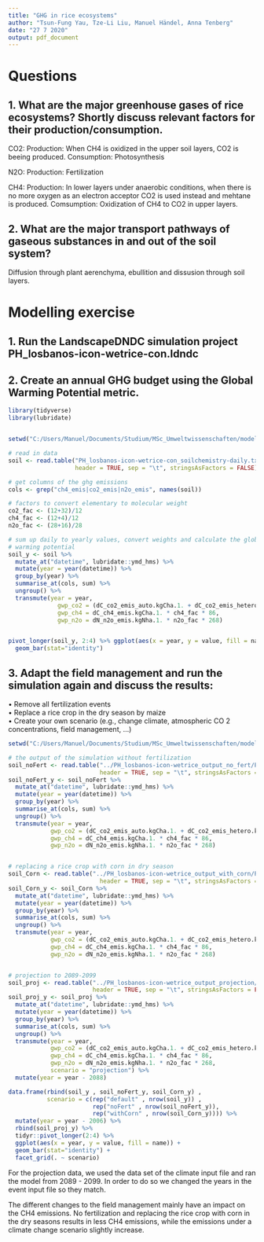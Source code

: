 ```yaml
---
title: "GHG in rice ecosystems"
author: "Tsun-Fung Yau, Tze-Li Liu, Manuel Händel, Anna Tenberg"
date: "27 7 2020"
output: pdf_document
---
```


# Questions
## 1. What are the major greenhouse gases of rice ecosystems? Shortly discuss relevant factors for their production/consumption.

CO2:
Production:
When CH4 is oxidized in the upper soil layers, CO2 is beeing produced.
Consumption:
Photosynthesis

N2O:
Production:
Fertilization

CH4:
Production:
In lower layers under anaerobic conditions, when there is no more oxygen as an
electron acceptor CO2 is used instead and mehtane is produced.
Comsumption:
Oxidization of CH4 to CO2 in upper layers.


## 2. What are the major transport pathways of gaseous substances in and out of the soil system?
Diffusion through plant aerenchyma, ebullition and dissusion through soil layers.


# Modelling exercise

## 1. Run the LandscapeDNDC simulation project PH_losbanos-icon-wetrice-con.ldndc
## 2. Create an annual GHG budget using the Global Warming Potential metric.


```r
library(tidyverse)
library(lubridate)


setwd("C:/Users/Manuel/Documents/Studium/MSc_Umweltwissenschaften/model_env_sys/VM_share/PH_losbanos-icon-wetrice_output/")

# read in data
soil <- read.table("PH_losbanos-icon-wetrice-con_soilchemistry-daily.txt",
                   header = TRUE, sep = "\t", stringsAsFactors = FALSE)

# get columns of the ghg emissions
cols <- grep("ch4_emis|co2_emis|n2o_emis", names(soil))

# factors to convert elementary to molecular weight
co2_fac <- (12+32)/12
ch4_fac <- (12+4)/12
n2o_fac <- (28+16)/28

# sum up daily to yearly values, convert weights and calculate the global
# warming potential
soil_y <- soil %>% 
  mutate_at("datetime", lubridate::ymd_hms) %>% 
  mutate(year = year(datetime)) %>% 
  group_by(year) %>% 
  summarise_at(cols, sum) %>% 
  ungroup() %>% 
  transmute(year = year,
              gwp_co2 = (dC_co2_emis_auto.kgCha.1. + dC_co2_emis_hetero.kgCha.1.) * co2_fac,
              gwp_ch4 = dC_ch4_emis.kgCha.1. * ch4_fac * 86,
              gwp_n2o = dN_n2o_emis.kgNha.1. * n2o_fac * 268)


pivot_longer(soil_y, 2:4) %>% ggplot(aes(x = year, y = value, fill = name)) +
  geom_bar(stat="identity")
```


## 3. Adapt the field management and run the simulation again and discuss the results:
• Remove all fertilization events  
• Replace a rice crop in the dry season by maize  
• Create your own scenario (e.g., change climate, atmospheric CO 2 concentrations, field management, ...)  

```r
setwd("C:/Users/Manuel/Documents/Studium/MSc_Umweltwissenschaften/model_env_sys/VM_share/PH_losbanos-icon-wetrice_output/")

# the output of the simulation without fertilization
soil_noFert <- read.table("../PH_losbanos-icon-wetrice_output_no_fert/PH_losbanos-icon-wetrice-con_no_fert_soilchemistry-daily.txt",
                          header = TRUE, sep = "\t", stringsAsFactors = FALSE)
soil_noFert_y <- soil_noFert %>% 
  mutate_at("datetime", lubridate::ymd_hms) %>% 
  mutate(year = year(datetime)) %>% 
  group_by(year) %>% 
  summarise_at(cols, sum) %>% 
  ungroup() %>% 
  transmute(year = year,
            gwp_co2 = (dC_co2_emis_auto.kgCha.1. + dC_co2_emis_hetero.kgCha.1.) * co2_fac,
            gwp_ch4 = dC_ch4_emis.kgCha.1. * ch4_fac * 86,
            gwp_n2o = dN_n2o_emis.kgNha.1. * n2o_fac * 268)


# replacing a rice crop with corn in dry season
soil_Corn <- read.table("../PH_losbanos-icon-wetrice_output_with_corn/PH_losbanos-icon-wetrice-con_with_corn_soilchemistry-daily.txt",
                          header = TRUE, sep = "\t", stringsAsFactors = FALSE)
soil_Corn_y <- soil_Corn %>% 
  mutate_at("datetime", lubridate::ymd_hms) %>% 
  mutate(year = year(datetime)) %>% 
  group_by(year) %>% 
  summarise_at(cols, sum) %>% 
  ungroup() %>% 
  transmute(year = year,
            gwp_co2 = (dC_co2_emis_auto.kgCha.1. + dC_co2_emis_hetero.kgCha.1.) * co2_fac,
            gwp_ch4 = dC_ch4_emis.kgCha.1. * ch4_fac * 86,
            gwp_n2o = dN_n2o_emis.kgNha.1. * n2o_fac * 268)


# projection to 2089-2099
soil_proj <- read.table("../PH_losbanos-icon-wetrice_output_projection/PH_losbanos-icon-wetrice-con_projection_soilchemistry-daily.txt",
                        header = TRUE, sep = "\t", stringsAsFactors = FALSE)
soil_proj_y <- soil_proj %>% 
  mutate_at("datetime", lubridate::ymd_hms) %>% 
  mutate(year = year(datetime)) %>% 
  group_by(year) %>% 
  summarise_at(cols, sum) %>% 
  ungroup() %>% 
  transmute(year = year,
            gwp_co2 = (dC_co2_emis_auto.kgCha.1. + dC_co2_emis_hetero.kgCha.1.) * co2_fac,
            gwp_ch4 = dC_ch4_emis.kgCha.1. * ch4_fac * 86,
            gwp_n2o = dN_n2o_emis.kgNha.1. * n2o_fac * 268,
            scenario = "projection") %>% 
  mutate(year = year - 2088)

data.frame(rbind(soil_y , soil_noFert_y, soil_Corn_y) , 
           scenario = c(rep("default" , nrow(soil_y)) ,
                        rep("noFert" , nrow(soil_noFert_y)),
                        rep("withCorn" , nrow(soil_Corn_y)))) %>%
  mutate(year = year - 2006) %>% 
  rbind(soil_proj_y) %>% 
  tidyr::pivot_longer(2:4) %>% 
  ggplot(aes(x = year, y = value, fill = name)) +
  geom_bar(stat="identity") +
  facet_grid(. ~ scenario)

```


For the projection data, we used the data set of the climate input file and ran
the model from 2089 - 2099. In order to do so we changed the years in the event
input file so they match.

The different changes to the field management mainly have an impact on the CH4
emissions. No fertilization and replacing the rice crop with corn in the dry
seasons results in less CH4 emissions, while the emissions under a climate
change scenario slightly increase.